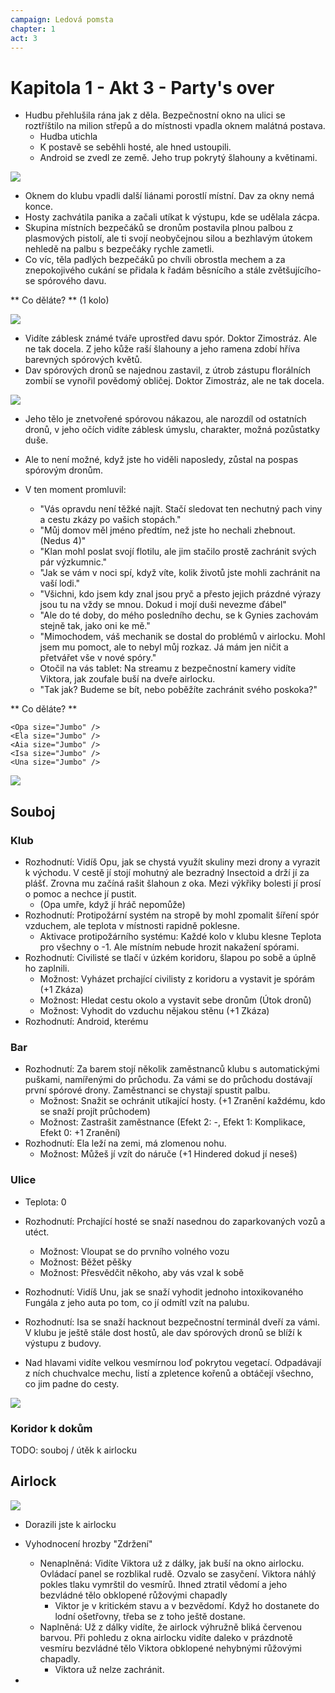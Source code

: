 ```yaml
---
campaign: Ledová pomsta
chapter: 1
act: 3
---
```


# Kapitola 1 - Akt 3 - Party's over

-   Hudbu přehlušila rána jak z děla. Bezpečnostní okno na ulici se roztříštilo na milion střepů a do místnosti vpadla oknem malátná postava.
    -   Hudba utichla
    -   K postavě se seběhli hosté, ale hned ustoupili.
    -   Android se zvedl ze země. Jeho trup pokrytý šlahouny a květinami.

![](/LP/ScrattCZ_horrific_unnatural_corrupted_sci-fi_zombie5_made_of_fl_0f60925b-14c6-4aba-b1a4-8405d71201ad.png)

-   Oknem do klubu vpadli další liánami porostlí místní. Dav za okny nemá konce.
-   Hosty zachvátila panika a začali utíkat k výstupu, kde se udělala zácpa.
-   Skupina místních bezpečáků se dronům postavila plnou palbou z plasmových pistolí, ale ti svojí neobyčejnou silou a bezhlavým útokem nehledě na palbu s bezpečáky rychle zametli.
-   Co víc, těla padlých bezpečáků po chvíli obrostla mechem a za znepokojivého cukání se přidala k řadám běsnícího a stále zvětšujícího-se spórového davu.

** Co děláte? ** (1 kolo)

![](/LP/ScrattCZ_croud_of_sci-fi_floral_zombies_invading_a_futuristic_c_ec55d41e-04de-4a50-b3a5-7691310dda21.png)

-   Vidíte záblesk známé tváře uprostřed davu spór. Doktor Zimostráz. Ale ne tak docela. Z jeho kůže raší šlahouny a jeho ramena zdobí hříva barevných spórových květů.
-   Dav spórových dronů se najednou zastavil, z útrob zástupu florálních zombií se vynořil povědomý obličej. Doktor Zimostráz, ale ne tak docela.

![](/LP/ScrattCZ_a_portrait_of_a_man_with_well-groomed_beard_with_roots_1b41648b-212a-4659-b5d3-e746c9d3d069.png)

<Player url="https://youtu.be/ktELSSOCARg?t=167" controls height={100} />

-   Jeho tělo je znetvořené spórovou nákazou, ale narozdíl od ostatních dronů, v jeho očích vidíte záblesk úmyslu, charakter, možná pozůstatky duše.
-   Ale to není možné, když jste ho viděli naposledy, zůstal na pospas spórovým dronům.
-   V ten moment promluvil:

    -   "Vás opravdu není těžké najít. Stačí sledovat ten nechutný pach viny a cestu zkázy po vašich stopách."
    -   "Můj domov měl jméno předtím, než jste ho nechali zhebnout. (Nedus 4)"
    -   "Klan mohl poslat svojí flotilu, ale jim stačilo prostě zachránit svých pár výzkumnic."
    -   "Jak se vám v noci spí, když víte, kolik životů jste mohli zachránit na vaší lodi."
    -   "Všichni, kdo jsem kdy znal jsou pryč a přesto jejich prázdné výrazy jsou tu na vždy se mnou. Dokud i mojí duši nevezme ďábel"
    -   "Ale do té doby, do mého posledního dechu, se k Gynies zachovám stejně tak, jako oni ke mě."
    -   "Mimochodem, váš mechanik se dostal do problémů v airlocku. Mohl jsem mu pomoct, ale to nebyl můj rozkaz. Já mám jen ničit a přetvářet vše v nové spóry."
    -   Otočil na vás tablet: Na streamu z bezpečnostní kamery vidíte Viktora, jak zoufale buší na dveře airlocku.
    -   "Tak jak? Budeme se bít, nebo poběžíte zachránit svého poskoka?"

** Co děláte? **


<div className="flex flex-row gap-4 flex-wrap my-4">
    <Clock
        className="not-prose drop-shadow-md print:drop-shadow-none"
        size="Trump"
        title="Zdržení"
        threat="Pro Viktora může být už pozdě"
        current={0}
        total={6}
    />
    <ActorCard
        size="Trump"
        imageUri="/LP/ScrattCZ_croud_of_sci-fi_floral_zombies_invading_a_futuristic_c_ec55d41e-04de-4a50-b3a5-7691310dda21.png"
        imagePosition="center top"
        className="not-prose drop-shadow-md print:drop-shadow-none print:filter-none"
        name="Nekončící dav spórových dronů"
        occupation="Kdysi myslící a cítící bytosti, nyní jen prázdné schránky s impulzem zabíjet"
        notes={null}
    />
    <ActorCard
        size="Trump"
        imageUri="/LP/ScrattCZ_a_portrait_of_a_man_with_well-groomed_beard_with_roots_1b41648b-212a-4659-b5d3-e746c9d3d069.png"
        imagePosition="center 30%"
        className="not-prose drop-shadow-md print:drop-shadow-none print:filter-none"
        name="Buxus"
        occupation="Spórový hybrid Dr Zimostráze"
        notes={null}
    />

    <Opa size="Jumbo" />
    <Ela size="Jumbo" />
    <Aia size="Jumbo" />
    <Isa size="Jumbo" />
    <Una size="Jumbo" />

</div>

![](/LP/maps/club-zones.jpg)

<Player url="https://www.youtube.com/watch?v=K5VsgMRttvQ&ab_channel=EpicMusicChannel%28EMC%29" controls height={100} />

## Souboj

### Klub

-   Rozhodnutí: Vidíš Opu, jak se chystá využít skuliny mezi drony a vyrazit k východu. V cestě jí stojí mohutný ale bezradný Insectoid a drží jí za plášť. Zrovna mu začíná rašit šlahoun z oka. Mezi výkřiky bolesti jí prosí o pomoc a nechce jí pustit.
    -   (Opa umře, když jí hráč nepomůže)
-   Rozhodnutí: Protipožární systém na stropě by mohl zpomalit šíření spór vzduchem, ale teplota v místnosti rapidně poklesne.
    -   Aktivace protipožárního systému: Každé kolo v klubu klesne Teplota pro všechny o -1. Ale místním nebude hrozit nakažení spórami.
-   Rozhodnutí: Civilisté se tlačí v úzkém koridoru, šlapou po sobě a úplně ho zaplnili.
    -   Možnost: Vyházet prchající civilisty z koridoru a vystavit je spórám (+1 Zkáza)
    -   Možnost: Hledat cestu okolo a vystavit sebe dronům (Útok dronů)
    -   Možnost: Vyhodit do vzduchu nějakou stěnu (+1 Zkáza)
-   Rozhodnutí: Android, kterému

### Bar

-   Rozhodnutí: Za barem stojí několik zaměstnanců klubu s automatickými puškami, namířenými do průchodu. Za vámi se do průchodu dostávají první spórové drony. Zaměstnanci se chystají spustit palbu.
    -   Možnost: Snažit se ochránit utíkající hosty. (+1 Zranění každému, kdo se snaží projít průchodem)
    -   Možnost: Zastrašit zaměstnance (Efekt 2: -, Efekt 1: Komplikace, Efekt 0: +1 Zranění)
-   Rozhodnutí: Ela leží na zemi, má zlomenou nohu.
    -   Možnost: Můžeš jí vzít do náruče (+1 Hindered dokud jí neseš)

### Ulice

-   Teplota: 0
-   Rozhodnutí: Prchající hosté se snaží nasednou do zaparkovaných vozů a utéct.
    -   Možnost: Vloupat se do prvního volného vozu
    -   Možnost: Běžet pěšky
    -   Možnost: Přesvědčit někoho, aby vás vzal k sobě
-   Rozhodnutí: Vidíš Unu, jak se snaží vyhodit jednoho intoxikovaného Fungála z jeho auta po tom, co jí odmítl vzít na palubu.
-   Rozhodnutí: Isa se snaží hacknout bezpečnostní terminál dveří za vámi. V klubu je ještě stále dost hostů, ale dav spórových dronů se blíží k výstupu z budovy.

-   Nad hlavami vidíte velkou vesmírnou loď pokrytou vegetací. Odpadávají z ních chuchvalce mechu, listí a zpletence kořenů a obtáčejí všechno, co jim padne do cesty.

![](/LP/ScrattCZ_toxic_spore_covered_big_elegant_futuristic_space_yacht_c79b02c3-f6d2-4977-884a-ac942c4ba030.png)

### Koridor k dokům

<Player url="https://www.youtube.com/watch?v=I1ewEpzRUiQ&ab_channel=WhiteBatAudio" controls height={100} />

<Player url="https://www.youtube.com/watch?v=-JFCwxVhHl0&ab_channel=San3090" controls height={100} />

TODO: souboj / útěk k airlocku

## Airlock

![](/LP/ScrattCZ_male_bearded_screeming_horrified_engineer_with_pink_te_a8c6bcec-b0e2-4324-beba-2fcd2c4ebf56.png)

-   Dorazili jste k airlocku
-   Vyhodnocení hrozby "Zdržení"

    -   Nenaplněná: Vidíte Viktora už z dálky, jak buší na okno airlocku. Ovládací panel se rozblikal rudě. Ozvalo se zasyčení. Viktora náhlý pokles tlaku vymrštil do vesmírů. Ihned ztratil vědomí a jeho bezvládné tělo obklopené růžovými chapadly
        -   Viktor je v kritickém stavu a v bezvědomí. Když ho dostanete do lodní ošetřovny, třeba se z toho ještě dostane.
    -   Naplněná: Už z dálky vidíte, že airlock výhružně bliká červenou barvou. Při pohledu z okna airlocku vidíte daleko v prázdnotě vesmíru bezvládné tělo Viktora obklopené nehybnými růžovými chapadly.
        -   Viktora už nelze zachránit.

-
